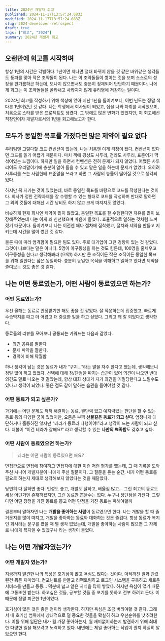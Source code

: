 ```yaml
---
title: 2024년 개발자 회고
published: 2024-11-17T13:57:24.083Z
modified: 2024-11-17T13:57:24.083Z
slug: 2024-developer-retrospect
draft: true
tags: ["회고", "2024"]
summary: 2024년 개발자 회고
---
```


## 오랜만에 회고를 시작하며

항상 1년의 시간은 각별하다. 1년이면 지나면 절대 바뀌지 않을 것 같은 바위같은 생각들도 풍파를 맞아 작은 조약돌이 된다. 나는 이 조약돌들이 쌓이는 것을 보며 스스로의 성장을 판가름하곤 하는데, 모나지 않으면서도 충분히 정제되어 단단하기 때문이다. 나에게 회고는 이 조약돌들을 골라내고 사라지지 않게 유리병에 저장하는 일이다.

2024년 회고를 작성하기 위해 책상에 앉아 지난 1년을 돌이켜보니, 이번 년도는 정말 색다른 1년이었던 것 같다. 나는 학생에서 회사원이 되었고, 집을 나와 자취를 시작했으며, 처음으로 스타를 받은 프로젝트도 생겼다. 그 밖에도 많은 변화가 있었지만, 이 회고에선 직장인이자 개발자로서의 1년을 회고해보고자 한다.

## 모두가 동일한 목표를 가졌다면 많은 제약이 필요 없다

우리팀엔 그렇다할 코드 컨벤션이 없는데, 나는 처음엔 이게 걱정이 됐다. 컨벤션이 없다면 코드를 읽기 어렵기 때문이다. 마치 책에 경상도 사투리, 전라도 사투리, 표준어가 막 섞여있는 느낌이다. 하지만 일을 하면서 컨벤션은 전혀 문제가 되지 않았다. 어쨌든 사투리여도 우리말이기에 충분히 알아 들을 수 있고 맡은 일을 하는데 문제가 없었다. 오히려 사투리를 쓰는 사람한테 표준말을 쓰라고 하면 그 사람의 능률이 떨어질 것으로 생각되었다.

하지만 꼭 지키는 것이 있었는데, 바로 동일한 목표를 바탕으로 코드를 작성한다는 것이다. 회사가 정한 전략과제를 잘 수행할 수 있는 형태로 코드를 작성하며 반대로 말하면 그 외의 것들에 대해선 시간 낭비도 하지 않고 크게 따지지도 않았다.

비슷하게 현재 회사엔 제약이 많지 않았고, 동일한 목표를 잘 수행한다면 자유를 많이 보장해주었는데 나는 이게 꽤 신선했으며 마음에 들었다. 효율적으로 일하는 것처럼 느껴졌기 때문이다. 돌이켜보니 나는 이전엔 꽤나 절차에 집착했고, 절차와 제약을 만들고 지키는데 시간을 많이 썼던 것 같다.

물론 때에 따라 엄격함이 필요한 팀도 있다. 주로 대기업이 그런 경향이 있는 것 같았다. 그것이 나쁘다는 말은 아니다. 5명이 이구동성을 하는 것도 힘든데, 100명을 줄세우고 이구동성을 한다고 생각해봐라 (으악!) 하지만 큰 조직이든 작은 조직이든 동일한 목표를 위해 일한다는 점은 동일하다. 충분히 동일한 목적을 이해하고 일하고 있다면 제약을 줄여보는 것도 좋은 것 같다.

## 나는 어떤 동료였는가, 어떤 사람이 동료였으면 하는가?

### 어떤 동료였는가?

우선 올해는 동료로 인정받기만 해도 좋을 것 같았다. 잘 적응하는데 집중했고, 빠르게 수습딱지를 때고 더 어렵고 더 중요한 일을 하고 싶었다. 그리고 꽤 잘 되었다고 생각한다.

동료들의 리뷰를 모아보니 공통되는 키워드는 다음과 같았다.

- 의견 공유를 잘한다
- 문제 파악을 잘한다.
- 경력에 비해 탁월함

하나 생각이 남는 것은 동료가 내가 “구지…”라는 말을 자주 한다고 했는데, 생각해보니 정말 많이 하고 있었다. 선택에 대해 장/단점을 따지는 습관이 있어 의견이 나오면 반대 의견도 말로 나오는 것 같았는데, 항상 대화 상대가 자기 의견을 거절당한다고 느낄수도 있다고 생각이 되었다. 좋은 점도 같이 말하는 습관을 들여야할 것 같다.

### 어떤 동료가 되고 싶은가?

과거에는 어떤 문제도 척척 해결하는 동료, 결단력 있고 예지력있는 판단을 할 수 있는 동료 등의 다양한 꿈이 있었지만, 요즘은 부쩍 **선물같은 동료가 되고 싶다**. 엄청나게 대단하거나 훌륭하진 않지만 “테라가 동료라 다행이야!”라고 생각이 드는 사람이 되고 싶다. 더불어 “이건 테라가 잘해요!” 라고 생각할 수 있는 **나만의 뾰족함**도 갖추고 싶다.

### 어떤 사람이 동료였으면 하는가?

> 테라는 어떤 사람이 동료였으면 해요?

면접관으로 면접에 참여하고 면접자에 대한 이런 저런 평가를 했는데, 그 때 기록을 도와주신 시니어 개발자분이 나에게 주신 질문이다. 그 질문을 듣는 순간, 내가 어떤 동료를 필요로 하는지 제대로 생각해보지 않았다는 것을 깨달았다.

당연히 다 잘하면 좋다. 인성도 좋고, 개발도 잘하고, 배울점 많고… 그런 최고의 동료도 세상 어딘가엔 존재하겠지만, 그런 동료만 뽑을수는 없다. 누구나 장단점을 가진다. 그렇다면 어떤 장점을 가진 동료를 뽑고 어떤 단점을 가진 동료는 피해야할까

결론부터 말하자면 나는 **개발을 좋아하는 사람**이 동료였으면 한다. 나는 개발을 할 때 즐거운지를 많이 따지고, 개발을 좋아하는 동료와 대화하는 것은 즐겁다. 항상 동료가 복지인 회사라는 문구를 봤을 때 별 생각 없었는데, 개발을 좋아하는 사람이 많으면 그 자체로 나에게 복지일 수 있겠구나 라는 생각이 들었다.

## 나는 어떤 개발자였는가?

### 어떤 개발자 였는가?

지금까지 발견한 나의 특성은 호기심이 많고 욕심도 많다는 것이다. 아직까진 일과 관련된건 뭐든 재미있다. 컴포넌트를 만들고 리팩토링하고 로그인 시스템을 구축하고 새로운 서비스를 만들고 등등… 덕분에 넓고 얕은 지식을 많이 쌓았다. 하지만 욕심이 많기 때문에 고통또한 받는다. 하고싶은 것들, 공부할 것들 중 포기를 못하고 전부 하려고 든다. 이 때문에 정말 피곤한 1년이었다.

호기심이 많은 것은 좋은 점이라 생각한다. 하지만 욕심은 조금 버려야할 것 같다. 그래서 내 호기심 범위에서 상대적으로 덜 중요한 것들을 확실히 하고 우선순위를 낮추려한다. 이를 위해 일단은 내가 뭘 가장 좋아하는지, 뭘 재미없어하는지 발견하기 위해 최대한 다양한 일을 해보려고 노력하고 있다. 내년에는 제일 좋아하는 작업이 뭔지 확실히 알았으면 한다.
